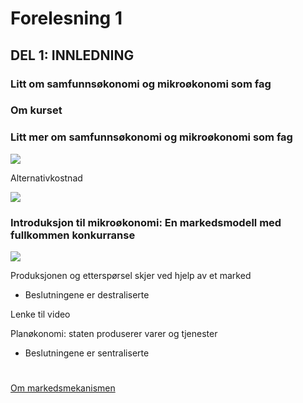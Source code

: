 # Forelesning 1

## DEL 1: INNLEDNING


### Litt om samfunnsøkonomi og mikroøkonomi som fag

### Om kurset

### Litt mer om samfunnsøkonomi og mikroøkonomi som fag

![](drawio/png_produksjon/abc.png)

Alternativkostnad

![](drawio/png_produksjon/alternativ.png)

### Introduksjon til mikroøkonomi: En markedsmodell med fullkommen konkurranse

![](drawio/png_produksjon/markedfullkommen.png)

Produksjonen og etterspørsel skjer ved hjelp av et marked

-   Beslutningene er destraliserte

Lenke til video

Planøkonomi: staten produserer varer og tjenester

-   Beslutningene er sentraliserte

# 

[Om markedsmekanismen](https://www.youtube.com/watch?v=67tHtpac5ws)
